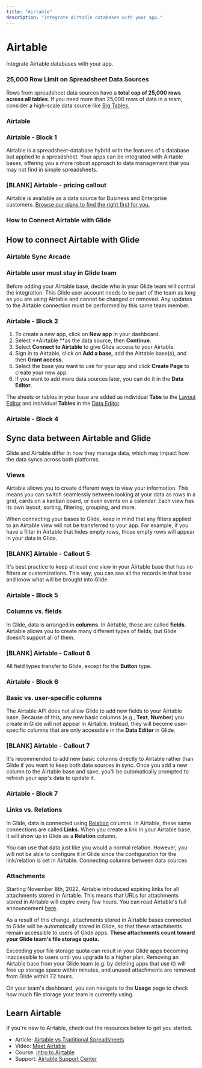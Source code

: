 ```yaml
---
title: "Airtable"
description: "Integrate Airtable databases with your app."
---
```


# Airtable

Integrate Airtable databases with your app.

### 25,000 Row Limit on Spreadsheet Data Sources

Rows from spreadsheet data sources have a **total cap of 25,000 rows across all tables**. If you need more than 25,000 rows of data in a team, consider a high-scale data source like [Big Tables.](https://www.glideapps.com/docs/essentials/data-sources/big-tables) 

### Airtable

### Airtable - Block 1

Airtable is a spreadsheet-database hybrid with the features of a database but applied to a spreadsheet. Your apps can be integrated with Airtable bases, offering you a more robust approach to data management that you may not find in simple spreadsheets.

### [BLANK] Airtable - pricing callout

Airtable is available as a data source for Business and Enterprise customers. [Browse our plans to find the right first for you.](https://www.glideapps.com/pricing)

### How to Connect Airtable with Glide

## **How to connect Airtable with Glide**



### Airtable Sync Arcade

### Airtable user must stay in Glide team

Before adding your Airtable base, decide who in your Glide team will control the integration. This Glide user account needs to be part of the team as long as you are using Airtable and cannot be changed or removed. Any updates to the Airtable connection must be performed by this same team member. 

### Airtable - Block 2

1. To create a new app, click on **New app** in your dashboard.
2. Select **Airtable **as the data source, then **Continue**.
3. Select **Connect to Airtable** to give Glide access to your Airtable.
4. Sign in to Airtable, click on **Add a base,** add the Airtable base(s), and then **Grant access.**
5. Select the base you want to use for your app and click **Create Page** to create your new app.
6. If you want to add more data sources later, you can do it in the **Data Editor**.

The sheets or tables in your base are added as individual **Tabs** to the [Layout Editor](/intro-to-layout) and individual **Tables** in the [Data Editor](/introduction-to-the-data-editor).

### Airtable - Block 4

## Sync data between Airtable and Glide

Glide and Airtable differ in how they manage data, which may impact how the data syncs across both platforms.

### Views

Airtable allows you to create different ways to view your information. This means you can switch seamlessly between looking at your data as rows in a grid, cards on a kanban board, or even events on a calendar. Each view has its own layout, sorting, filtering, grouping, and more.

When connecting your bases to Glide, keep in mind that any filters applied to an Airtable view will not be transferred to your app. For example, if you have a filter in Airtable that hides empty rows, those empty rows will appear in your data in Glide.

### [BLANK] Airtable - Callout 5

It's best practice to keep at least one view in your Airtable base that has no filters or customizations. This way, you can see all the records in that base and know what will be brought into Glide.

### Airtable - Block 5

### Columns vs. fields

In Glide, data is arranged in **columns**. In Airtable, these are called **fields**. Airtable allows you to create many different types of fields, but Glide doesn't support all of them.

### [BLANK] Airtable - Callout 6

All field types transfer to Glide, except for the **Button** type.

### Airtable - Block 6

### Basic vs. user-specific columns

The Airtable API does not allow Glide to add new fields to your Airtable base. Because of this, any new basic columns (e.g., **Text**, **Number**) you create in Glide will not appear in Airtable. Instead, they will become user-specific columns that are only accessible in the **Data Editor** in Glide.

### [BLANK] Airtable - Callout 7

It's recommended to add new basic columns directly to Airtable rather than Glide if you want to keep both data sources in sync. Once you add a new column to the Airtable base and save, you'll be automatically prompted to refresh your app's data to update it.

### Airtable - Block 7

### Links vs. Relations

In Glide, data is connected using [Relation](/relations) columns. In Airtable, these same connections are called **Links**. When you create a link in your Airtable base, it will show up in Glide as a **Relation** column.

You can use that data just like you would a normal relation. However, you will not be able to configure it in Glide since the configuration for the link/relation is set in Airtable. Connecting columns between data sources

### Attachments

Starting November 8th, 2022, Airtable introduced expiring links for all attachments stored in Airtable. This means that URLs for attachments stored in Airtable will expire every few hours. You can read Airtable's full announcement [here](https://support.airtable.com/docs/changes-to-airtable-attachments).

As a result of this change, attachments stored in Airtable bases connected to Glide will be automatically stored in Glide, so that these attachments remain accessible to users of Glide apps. **These attachments count toward your Glide team's file storage quota.**

Exceeding your file storage quota can result in your Glide apps becoming inaccessible to users until you upgrade to a higher plan. Removing an Airtable base from your Glide team (e.g. by deleting apps that use it) will free up storage space within minutes, and unused attachments are removed from Glide within 72 hours.

On your team's dashboard, you can navigate to the **Usage** page to check how much file storage your team is currently using.

## Learn Airtable

If you're new to Airtable, check out the resources below to get you started.

- Article: [Airtable vs Traditional Spreadsheets](https://zapier.com/blog/what-is-airtable/)
- Video: [Meet Airtable](https://www.youtube.com/watch?v=POgkE-YjAJo&ab_channel=Airtable)
- Course: [Intro to Airtable](https://www.youtube.com/playlist?list=PLkcBLUN49n2F2XtXMWWfWsOx2D6W3sWn-)
- Support: [Airtable Support Center](https://support.airtable.com/)



